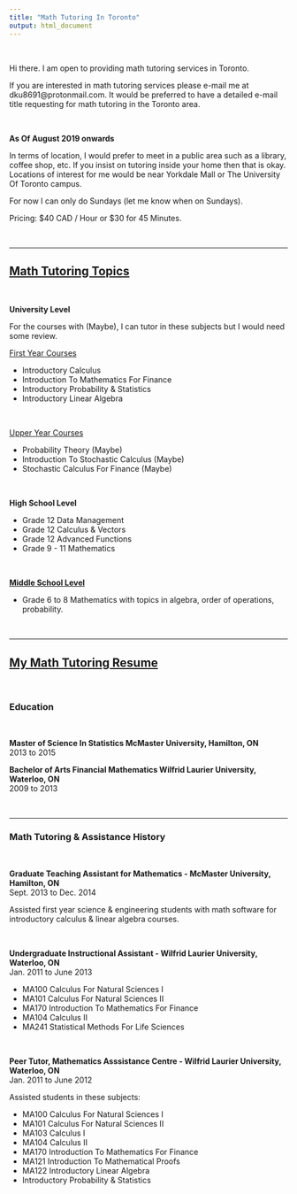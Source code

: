 ```yaml
---
title: "Math Tutoring In Toronto"
output: html_document
---
```


&nbsp;

Hi there. I am open to providing math tutoring services in Toronto. 


If you are interested in math tutoring services please e-mail me at dku8691@protonmail.com. It would be preferred to have a detailed e-mail title requesting for math tutoring in the Toronto area.


&nbsp;

**As Of August 2019 onwards**

In terms of location, I would prefer to meet in a public area such as a library, coffee shop, etc. If you insist on tutoring inside your home then that is okay. Locations of interest for me would be near Yorkdale Mall or The University Of Toronto campus.

For now I can only do Sundays (let me know when on Sundays).

Pricing: $40 CAD / Hour or $30 for 45 Minutes.

&nbsp;

---

## <u>Math Tutoring Topics</u>


&nbsp;

**University Level**

For the courses with (Maybe), I can tutor in these subjects but I would need some review.

<u>First Year Courses</u>

* Introductory Calculus 
* Introduction To Mathematics For Finance
* Introductory Probability & Statistics
* Introductory Linear Algebra 

&nbsp;

<u>Upper Year Courses</u>

* Probability Theory (Maybe)
* Introduction To Stochastic Calculus (Maybe)
* Stochastic Calculus For Finance (Maybe)

&nbsp;

**High School Level**

* Grade 12 Data Management
* Grade 12 Calculus & Vectors
* Grade 12 Advanced Functions
* Grade 9 - 11 Mathematics

&nbsp;

**<u>Middle School Level**</u>

* Grade 6 to 8 Mathematics with topics in algebra, order of operations, probability.

&nbsp;

---

## <u>My Math Tutoring Resume</u>


&nbsp;
	
### Education

&nbsp;

**Master of Science In Statistics 
McMaster University, Hamilton, ON**                                 
2013 to 2015

**Bachelor of Arts Financial Mathematics
Wilfrid Laurier University, Waterloo, ON**         
2009 to 2013              

&nbsp;

---

### Math Tutoring & Assistance History

&nbsp;

**Graduate Teaching Assistant for Mathematics                                       - McMaster University, Hamilton, ON**      
Sept. 2013 to Dec. 2014 

Assisted first year science & engineering students with math software for introductory calculus & linear algebra courses.

&nbsp;

**Undergraduate Instructional Assistant                                          - Wilfrid Laurier University, Waterloo, ON**      
Jan. 2011 to June 2013 

* MA100 Calculus For Natural Sciences I
* MA101 Calculus For Natural Sciences II
* MA170 Introduction To Mathematics For Finance
* MA104 Calculus II
* MA241 Statistical Methods For Life Sciences

&nbsp;

**Peer Tutor, Mathematics Asssistance Centre                                         - Wilfrid Laurier University, Waterloo, ON**  
Jan. 2011 to June 2012

Assisted students in these subjects:

* MA100 Calculus For Natural Sciences I
* MA101 Calculus For Natural Sciences II
* MA103 Calculus I
* MA104 Calculus II
* MA170 Introduction To Mathematics For Finance
* MA121 Introduction To Mathematical Proofs
* MA122 Introductory Linear Algebra
* Introductory Probability & Statistics




